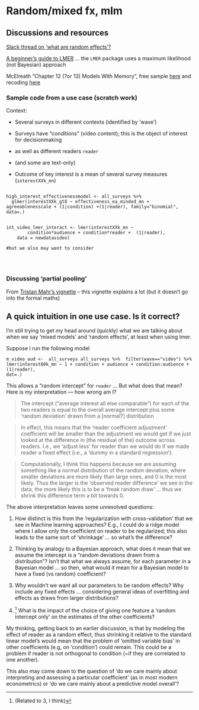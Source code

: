 # Random/mixed fx, mlm {#mixed}


## Discussions and resources

[Slack thread on 'what are random effects'?](https://rethinkpriorities.slack.com/archives/G01BDCD2QPR/p1660060733533869)

[A beginner's guide to LMER](https://rstudio-pubs-static.s3.amazonaws.com/63556_e35cc7e2dfb54a5bb551f3fa4b3ec4ae.html) ... the `LMER` package uses a maximum likelihood (not Bayesian) approach

McElreath "Chapter 12 (?or 13) Models With Memory", free sample [here](http://xcelab.net/rmpubs/rethinking/Statistical_Rethinking_sample.pdf) and recoding [here](https://bookdown.org/ajkurz/Statistical_Rethinking_recoded/multilevel-models.html)


### Sample code from a use case (scratch work)

Context: 

- Several surveys in different contexts (identified by 'wave')
- Surveys have "conditions" (video content); this is the object of interest for decisionmaking
- as well as different readers `reader`
- (and some are text-only)

- Outcome of key interest is a mean of several survey measures (`interestXXk_mn`)


```

high_interest_effectivenessmodel <- all_surveys %>% 
  glmer(interestXXk_gt8 ~ effectiveness_ea_minded_mn + agreeablenesscale + (1|condition) +(1|reader), family="binomial", data=.)


int_video_lmer_interact <- lmer(interestXXk_mn ~ 
        condition*audience + condition*reader +  (1|reader),
    data = newdatavideo)
    
#but we also may want to consider      


  
```

### Discussing 'partial pooling'

From [Tristan Mahr's vignette](https://www.tjmahr.com/plotting-partial-pooling-in-mixed-effects-models/) -- this vignette explains a lot (but it doesn't go into the formal maths)


::: {.callout-note collapse="true"}
## A quick intuition in one use case. Is it correct?

I’m still trying to get my head around (quickly) what we are talking about when we say ‘mixed models’ and ‘random effects’, at least when using lmer.

Suppose I run the following model

```
m_video_aud <-  all_surveys all_surveys %>%  filter(wave=="video") %>%
lmer(interest80k_mn ~ 1 + condition + audience + condition:audience + (1|reader),
dat=.)
```

This allows a “random intercept” for `reader` ...  But what does that mean? Here is my interpretation — how wrong am I?

> The intercept (“average interest all else comparable”) for each of the two readers is equal to the overall average intercept plus some ‘random deviation’ drawn from a [normal?] distribution

> In effect, this means that the ‘reader coefficient adjustment’ coefficient will be smaller than the adjustment we would get if we just looked at the difference in (the residual of the) outcome across readers. I.e., we ‘adjust less’ for reader than we would do if we made reader a fixed effect (i.e., a ‘dummy in a standard regression’).

> Computationally, I think this happens because  we are assuming something like a normal distribution of the random deviation, where smaller deviations are more likely than large ones, and 0 is the most likely. Thus the larger is the ‘observed reader difference’ we see in the data, the more likely this is to be a ‘freak random draw’ ... thus we shrink this difference term a bit towards 0.

::: 

The above interpretation leaves some unresolved questions:

1. How distinct is this from the ‘regularization with cross-validation’ that we see in Machine learning approaches? E.g., I could do a ridge model where I allow only the coefficient on reader to be regularized; this also leads to the same sort of ‘shrinkage’ ...  so what’s the difference?

2. Thinking by analogy to a Bayesian approach, what does it mean that we assume the intercept is a “random deviations drawn from a distribution”? Isn’t that what we always assume, for each parameter in a Bayesian model … so then, what would it mean for a Bayesian model to have a fixed (vs random) coefficient?


3. Why wouldn’t we want all our parameters to be random effects? Why include any fixed effects ...  considering general ideas of overfitting and effects as draws from larger distributions?


4. ^[(Related to 3, I think)] What is the impact of the choice of giving one feature a ‘random intercept only’ on the estimates of the other coefficients?

My thinking, getting back to an earlier discussion, is that by modeling the effect of reader as a random effect, thus shrinking it relative to the standard linear model’s  would mean that the problem of ‘omitted variable bias’ in other coefficients (e.g, on ‘condition’) could remain. This could be a problem if reader is not orthogonal to condition (~if they are correlated to one another).

This also may come down to the question of ‘do we care mainly about interpreting and assessing a particular coefficient’ (as in most modern econometrics) or ‘do we care mainly about a predictive model overall’? 


<!-- Notes from McElreath etc that might ? help resolve this 

> Varying intercepts are just regularized estimates, but adaptively regularized by estimating how diverse the clusters are while estimating the features of each cluster ... but the explanation here seems to just get at the benefit of regularization for prediction. 

13.3. More than one type of cluster

> Each pull is within a cluster of pulls belonging to an individual chimpanzee. But
each pull is also within an experimental block, which represents a collection of observations
that happened on the same day. So each observed pull belongs to both an actor (1 to 7) and
a block (1 to 6). There may be unique intercepts for each actor as well as for each block.

> ,,, usually called a cross-classified multilevel model. 

>  Could we also use partial pooling on the treatment
effects? Yes, we could. Some people will scream “No!” at this suggestion, because they have
been taught that varying effects are only for variables that were not experimentally controlled

> This is all wrong. The reason to use varying effects is because they provide better inferences. It doesn’t matter how the clusters arise. If the individual units are exchangable— the index values could be reassigned without changing the meaning of the model—then partial pooling could help.

14. ADVENTURES IN COVARIANCE

There’s nothing special about intercepts; slopes can also vary by unit in the data, and pooling information among them makes better use of the data. 


--> 

<!-- 

Working through the [Tristan Mahr example](https://www.tjmahr.com/plotting-partial-pooling-in-mixed-effects-models/)
```r

library(lme4)
#> Loading required package: Matrix
library(dplyr)
library(tibble)

# Convert to tibble for better printing. Convert factors to strings
sleepstudy <- sleepstudy %>%
  as_tibble() %>%
  mutate(Subject = as.character(Subject))

# Add two fake participants
df_sleep <- bind_rows(
  sleepstudy,
  tibble(Reaction = c(286, 288), Days = 0:1, Subject = "374"),
  tibble(Reaction = 245, Days = 0, Subject = "373"))

df_sleep

```
-->
